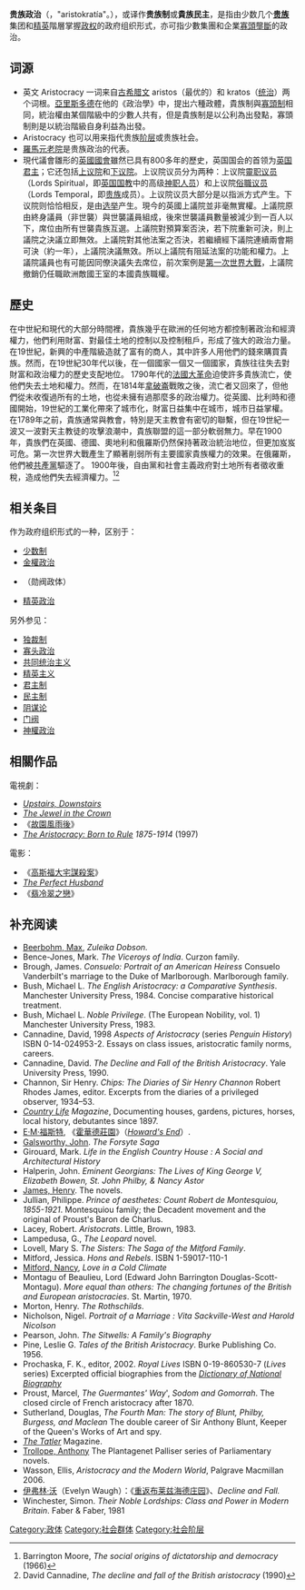{{expand|time=2013-12-27}}

{{Forms of government}}
'''贵族政治'''（{{lang-grc|ἀριστοκρατία}}，"aristokratía"。{{lang-en|Aristocracy}}），或译作'''贵族制'''或'''貴族民主'''，是指由少数几个'''[[贵族|贵族]]'''集团和[[精英|精英]]階層掌握[[政权|政权]]的政府组织形式，亦可指少數集團和企業[[寡頭壟斷|寡頭壟斷]]的政治。

== 词源 ==
* 英文 Aristocracy 一词来自[[古希腊文|古希腊文]] aristos（最优的）和 kratos（[[统治|统治]]）两个词根。[[亞里斯多德|亞里斯多德]]在他的《政治學》中，提出六種政體，貴族制與[[寡頭制|寡頭制]]相同，統治權由某個階級中的少數人共有，但是貴族制是以公利為出發點，寡頭制則是以統治階級自身利益為出發。
* Aristocracy 也可以用来指代贵族[[阶层|阶层]]或贵族社会。
* [[羅馬元老院|羅馬元老院]]是贵族政治的代表。
* 現代議會雛形的[[英國國會|英國國會]]雖然已具有800多年的歷史，英国国会的首领为[[英国君主|英国君主]]；它还包括[[英国上议院|上议院]]和[[英国下议院|下议院]]。上议院议员分为两种：上议院[[靈职议员|靈职议员]]（Lords Spiritual，即[[英国国教|英国国教]]中的高级[[神职人员|神职人员]]）和上议院[[終身議員|俗職议员]]（Lords Temporal，即[[贵族|贵族]]成员）。上议院议员大部分是以指派方式产生。下议院则恰恰相反，是由[[选举|选举]]产生。現今的英國上議院並非毫無實權。上議院原由終身議員（非世襲）與世襲議員組成，後來世襲議員數量被減少到一百人以下，席位由所有世襲貴族互選。上議院對預算案否決，若下院重新可決，則上議院之決議立即無效。上議院對其他法案之否決，若繼續經下議院連續兩會期可決（約一年），上議院決議無效。所以上議院有阻延法案的功能和權力。上議院議員也有可能因同僚決議失去席位，前次案例是[[第一次世界大戰|第一次世界大戰]]，上議院撤銷仍任職歐洲敵國王室的本國貴族職權。

==歷史==
在中世紀和現代的大部分時間裡，貴族幾乎在歐洲的任何地方都控制著政治和經濟權力，他們利用財富、對最佳土地的控制以及控制租戶，形成了強大的政治力量。在19世紀，新興的中產階級造就了富有的商人，其中許多人用他們的錢來購買貴族。然而，在19世紀30年代以後，在一個國家一個又一個國家，貴族往往失去對財富和政治權力的歷史支配地位。 1790年代的[[法國大革命|法國大革命]]迫使許多貴族流亡，使他們失去土地和權力。然而，在1814年[[拿破崙|拿破崙]]戰敗之後，流亡者又回來了，但他們從未收復過所有的土地，也從未擁有過那麼多的政治權力。從英國、比利時和德國開始，19世紀的工業化帶來了城市化，財富日益集中在城市，城市日益掌權。在1789年之前，貴族通常與教會，特別是天主教會有密切的聯繫，但在19世紀一波又一波對天主教徒的攻擊浪潮中，貴族聯盟的這一部分軟弱無力。早在1900年，貴族們在英國、德國、奧地利和俄羅斯仍然保持著政治統治地位，但更加岌岌可危。第一次世界大戰產生了顯著削弱所有主要國家貴族權力的效果。在俄羅斯，他們被[[共產黨|共產黨]]驅逐了。 1900年後，自由黨和社會主義政府對土地所有者徵收重稅，造成他們失去經濟權力。<ref>Barrington Moore, ''The social origins of dictatorship and democracy'' (1966)</ref><ref>David Cannadine, ''The decline and fall of the British aristocracy'' (1990)</ref>

== 相关条目 ==
作为政府组织形式的一种，区别于：
* [[少数制|少数制]] 
* [[金權政治|金權政治]] 
* {{link-en|门阀政治|Timocracy}}（勋阀政体）
* [[精英政治|精英政治]]

另外参见：
* [[独裁制|独裁制]] 
* [[寡头政治|寡头政治]] 
* [[共同统治主义|共同统治主义]] 
* [[精英主义|精英主义]] 
* [[君主制|君主制]] 
* [[民主制|民主制]]
* [[阴谋论|阴谋论]] 
* [[门阀|门阀]]
* [[神權政治|神權政治]]

== 相關作品 ==
;電視劇：
* ''[[Upstairs,_Downstairs|Upstairs, Downstairs]]''
* ''[[The_Jewel_in_the_Crown|The Jewel in the Crown]]''
* 《[[故園風雨後|故園風雨後]]》
* ''[[The_Aristocracy:_Born_to_Rule|The Aristocracy: Born to Rule]] 1875-1914'' (1997)

;電影：
* 《[[高斯福大宅謀殺案|高斯福大宅謀殺案]]》
* ''[[The_Perfect_Husband|The Perfect Husband]]''
* 《[[翡冷翠之戀|翡冷翠之戀]]》

== 补充阅读 ==
* [[Max_Beerbohm|Beerbohm, Max]], ''Zuleika Dobson.''
* Bence-Jones, Mark. ''The Viceroys of India''. Curzon family.
* Brough, James. ''Consuelo: Portrait of an American Heiress'' Consuelo Vanderbilt's marriage to the Duke of Marlborough. Marlborough family.
* Bush, Michael L. ''The English Aristocracy: a Comparative Synthesis''. Manchester University Press, 1984. Concise comparative historical treatment.
* Bush, Michael L. ''Noble Privilege''. (The European Nobility, vol. 1) Manchester University Press, 1983.
* Cannadine, David, 1998 ''Aspects of Aristocracy'' (series ''Penguin History'') ISBN 0-14-024953-2. Essays on class issues, aristocratic family norms, careers.
* Cannadine, David. ''The Decline and Fall of the British Aristocracy''. Yale University Press, 1990.
* Channon, Sir Henry. ''Chips: The Diaries of Sir Henry Channon'' Robert Rhodes James, editor. Excerpts from the diaries of a privileged observer, 1934–53.
* ''[[Country_Life_(magazine)|Country Life]] Magazine'', Documenting houses, gardens, pictures, horses, local history, debutantes since 1897.
* [[E·M·福斯特|E·M·福斯特]], 《[[霍華德莊園|霍華德莊園]]》（''[[Howard's_End|Howard's End]]''）.
* [[John_Galsworthy|Galsworthy, John]]. ''The Forsyte Saga'' 
* Girouard, Mark. ''Life in the English Country House : A Social and Architectural History''
* Halperin, John. ''Eminent Georgians: The Lives of King George V, Elizabeth Bowen, St. John Philby, & Nancy Astor'' 
* [[Henry_James|James, Henry]]. The novels.
* Jullian, Philippe. ''Prince of aesthetes: Count Robert de Montesquiou, 1855-1921''. Montesquiou family; the Decadent movement and the original of Proust's Baron de Charlus.
* Lacey, Robert. ''Aristocrats''. Little, Brown, 1983.
* Lampedusa, G., ''The Leopard'' novel.
* Lovell, Mary S. ''The Sisters: The Saga of the Mitford Family''.
* Mitford, Jessica. ''Hons and Rebels''. ISBN 1-59017-110-1
* [[Nancy_Mitford|Mitford, Nancy]], ''Love in a Cold Climate''
* Montagu of Beaulieu, Lord (Edward John Barrington Douglas-Scott-Montagu). ''More equal than others: The changing fortunes of the British and European aristocracies''. St. Martin, 1970.
* Morton, Henry. ''The Rothschilds''.
* Nicholson, Nigel. ''Portrait of a Marriage : Vita Sackville-West and Harold Nicolson''
* Pearson, John. ''The Sitwells: A Family's Biography''
* Pine, Leslie G. ''Tales of the British Aristocracy''. Burke Publishing Co. 1956.
* Prochaska, F. K., editor, 2002. ''Royal Lives'' ISBN 0-19-860530-7 (''Lives'' series) Excerpted official biographies from the ''[[Dictionary_of_National_Biography|Dictionary of National Biography]]''
* Proust, Marcel, ''The Guermantes' Way''', ''Sodom and Gomorrah''. The closed circle of French aristocracy after 1870.
* Sutherland, Douglas, ''The Fourth Man: The story of Blunt, Philby, Burgess, and Maclean'' The double career of Sir Anthony Blunt, Keeper of the Queen's Works of Art and spy.
* ''[[The_Tatler|The Tatler]]'' Magazine. 
* [[Anthony_Trollope|Trollope, Anthony]] The Plantagenet Palliser series of Parliamentary novels.
* Wasson, Ellis, ''Aristocracy and the Modern World'', Palgrave Macmillan 2006.
* [[伊弗林·沃|伊弗林·沃]]（Evelyn Waugh）：《[[重返布莱兹海德庄园|重返布莱兹海德庄园]]》、''Decline and Fall.''
* Winchester, Simon. ''Their Noble Lordships: Class and Power in Modern Britain''. Faber & Faber, 1981


{{Authority control}}
[[Category:政体|Category:政体]]
[[Category:社会群体|Category:社会群体]]
[[Category:社会阶层|Category:社会阶层]]
